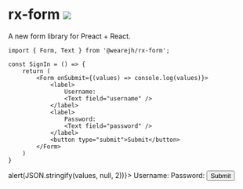 
<Meta title="RxForm" />

# rx-form ![](https://github.com/WeareJH/rx-form/workflows/Node%20CI/badge.svg)

A new form library for Preact + React. 

```tsx
import { Form, Text } from '@wearejh/rx-form';

const SignIn = () => {
    return (
        <Form onSubmit={(values) => console.log(values)}>
            <label>
                Username:
                <Text field="username" />
            </label>
            <label>
                Password:
                <Text field="password" />
            </label>
            <button type="submit">Submit</button>
        </Form>
    )
}
```

<Preview >
    <Story name="positive">
       <Form onSubmit={(values) => alert(JSON.stringify(values, null, 2))}>
          <label>
              Username:
              <Text field="username" autoComplete="off" />
          </label>
          <label>
              Password:
              <Text field="password" type="password" autoComplete="off" />
          </label>
          <button type="submit">Submit</button>
      </Form>
    </Story>
</Preview>

